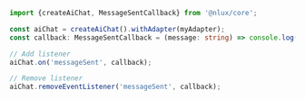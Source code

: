 ```typescript
import {createAiChat, MessageSentCallback} from '@nlux/core';

const aiChat = createAiChat().withAdapter(myAdapter);
const callback: MessageSentCallback = (message: string) => console.log(message);

// Add listener
aiChat.on('messageSent', callback);

// Remove listener
aiChat.removeEventListener('messageSent', callback);
```
